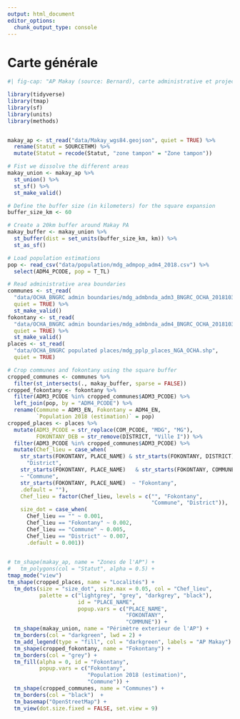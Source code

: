 ```yaml
---
output: html_document
editor_options: 
  chunk_output_type: console
---
```


# Carte générale

```r
#| fig-cap: "AP Makay (source: Bernard), carte administrative et projections de population (source: OCHA) et localités (source BNGRC)"

library(tidyverse)
library(tmap)
library(sf)
library(units)
library(methods)


makay_ap <- st_read("data/Makay_wgs84.geojson", quiet = TRUE) %>% 
  rename(Statut = SOURCETHM) %>% 
  mutate(Statut = recode(Statut, "zone tampon" = "Zone tampon"))

# Fist we dissolve the different areas
makay_union <- makay_ap %>% 
  st_union() %>% 
  st_sf() %>% 
  st_make_valid()

# Define the buffer size (in kilometers) for the square expansion
buffer_size_km <- 60

# Create a 20km buffer around Makay PA
makay_buffer <- makay_union %>%
  st_buffer(dist = set_units(buffer_size_km, km)) %>%
  st_as_sf()

# Load population estimations
pop <- read_csv("data/population/mdg_admpop_adm4_2018.csv") %>%
  select(ADM4_PCODE, pop = T_TL)

# Read administrative area boundaries
communes <- st_read(
  "data/OCHA_BNGRC admin boundaries/mdg_admbnda_adm3_BNGRC_OCHA_20181031.shp",
  quiet = TRUE) %>% 
  st_make_valid()
fokontany <- st_read(
  "data/OCHA_BNGRC admin boundaries/mdg_admbnda_adm4_BNGRC_OCHA_20181031.shp",
  quiet = TRUE) %>% 
  st_make_valid()
places <- st_read(
  "data/OCHA_BNGRC populated places/mdg_pplp_places_NGA_OCHA.shp",
  quiet = TRUE)

# Crop communes and fokontany using the square buffer
cropped_communes <- communes %>%
  filter(st_intersects(., makay_buffer, sparse = FALSE))
cropped_fokontany <- fokontany %>% 
  filter(ADM3_PCODE %in% cropped_communes$ADM3_PCODE) %>% 
  left_join(pop, by = "ADM4_PCODE") %>%
  rename(Commune = ADM3_EN, Fokontany = ADM4_EN,
         `Population 2018 (estimation)` = pop)
cropped_places <- places %>% 
  mutate(ADM3_PCODE = str_replace(COM_PCODE, "MDG", "MG"),
         FOKONTANY_DEB = str_remove(DISTRICT, "Ville I")) %>%
  filter(ADM3_PCODE %in% cropped_communes$ADM3_PCODE) %>%
  mutate(Chef_lieu = case_when(
    str_starts(FOKONTANY, PLACE_NAME) & str_starts(FOKONTANY, DISTRICT) ~ 
      "District",
    str_starts(FOKONTANY, PLACE_NAME)   & str_starts(FOKONTANY, COMMUNE) 
    ~ "Commune",
    str_starts(FOKONTANY, PLACE_NAME)  ~ "Fokontany",
    .default = ""),
    Chef_lieu = factor(Chef_lieu, levels = c("", "Fokontany", 
                                             "Commune", "District")),
    size_dot = case_when(
      Chef_lieu == "" ~ 0.001,
      Chef_lieu == "Fokontany" ~ 0.002, 
      Chef_lieu == "Commune" ~ 0.005,
      Chef_lieu == "District" ~ 0.007,
      .default = 0.001))
    

# tm_shape(makay_ap, name = "Zones de l'AP") +
#   tm_polygons(col = "Statut", alpha = 0.5) +
tmap_mode("view")
tm_shape(cropped_places, name = "Localités") +
  tm_dots(size = "size_dot", size.max = 0.05, col = "Chef_lieu",
          palette = c("lightgrey", "grey", "darkgrey", "black"),
                      id = "PLACE_NAME",
                      popup.vars = c("PLACE_NAME",
                                     "FOKONTANY",
                                     "COMMUNE")) +
  tm_shape(makay_union, name = "Périmètre exterieur de l'AP") +
  tm_borders(col = "darkgreen", lwd = 2) + 
  tm_add_legend(type = "fill", col = "darkgreen", labels = "AP Makay") +
  tm_shape(cropped_fokontany, name = "Fokontany") +
  tm_borders(col = "grey") +
  tm_fill(alpha = 0, id = "Fokontany",
          popup.vars = c("Fokontany",
                         "Population 2018 (estimation)",
                         "Commune")) +
  tm_shape(cropped_communes, name = "Communes") +
  tm_borders(col = "black")  +
  tm_basemap("OpenStreetMap") +
  tm_view(dot.size.fixed = FALSE, set.view = 9)
```

